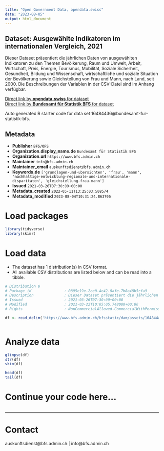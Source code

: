 ```yaml
---
title: "Open Government Data, opendata.swiss"
date: "2023-08-05"
output: html_document
---
```


## Dataset: Ausgewählte Indikatoren im internationalen Vergleich, 2021

Dieser Dataset präsentiert die jährlichen Daten von ausgewählten Indikatoren zu den Themen Bevölkerung, Raum und Umwelt, Arbeit, Wirtschaft, Preis, Energie, Tourismus, Mobilität, Soziale Sicherheit, Gesundheit, Bildung und Wissenschaft, wirtschaftliche und soziale Situation der Bevölkerung sowie Gleichstellung von Frau und Mann, nach Land, seit 2000. Die Beschreibungen der Variablen in der CSV-Datei sind im Anhang verfügbar.

[Direct link by **opendata.swiss** for dataset](https://opendata.swiss/de/dataset/ausgewahlte-indikatoren-im-internationalen-vergleich-2021)<br>
[Direct link by **Bundesamt für Statistik BFS** for dataset](https://www.bfs.admin.ch/asset/de/ts-x-21.03.03)

Auto generated R starter code for data set 16484436@bundesamt-fur-statistik-bfs.

## Metadata

- **Publisher** `BFS/OFS`
- **Organization.display_name.de** `Bundesamt für Statistik BFS`
- **Organization.url** `https://www.bfs.admin.ch`
- **Maintainer** `info@bfs.admin.ch`
- **Maintainer_email** `auskunftsdienst@bfs.admin.ch`
- **Keywords.de** `['grundlagen-und-ubersichten', 'frau', 'mann', 'nachhaltige-entwicklung-regionale-und-internationale-disparitaten', 'gleichstellung-frau-mann']`
- **Issued** `2021-03-26T07:30:00+00:00`
- **Metadata_created** `2022-05-11T13:25:03.508574`
- **Metadata_modified** `2023-08-04T10:31:24.863706`


# Load packages

```r

library(tidyverse)
library(skimr)

```

# Load data

-   The dataset has 1 distribution(s) in CSV format.
-   All available CSV distributions are listed below and can be read into a tibble.

```r

# Distribution 0
# Package_id               : 0895e19e-2ce0-4e42-8afe-7b8e48b5cfa9
# Description              : Dieser Dataset präsentiert die jährlichen Daten von ausgewählten Indikatoren zu den Themen Bevölkerung, Raum und Umwelt, Arbeit, Wirtschaft, Preis, Energie, Tourismus, Mobilität, Soziale Sicherheit, Gesundheit, Bildung und Wissenschaft, wirtschaftliche und soziale Situation der Bevölkerung sowie Gleichstellung von Frau und Mann, nach Land, seit 2000. Die Beschreibungen der Variablen in der CSV-Datei sind im Anhang verfügbar.
# Issued                   : 2021-03-26T07:30:00+00:00
# Modified                 : 2021-03-22T10:05:05.748000+00:00
# Rights                   : NonCommercialAllowed-CommercialWithPermission-ReferenceRequired

df <- read_delim('https://www.bfs.admin.ch/bfsstatic/dam/assets/16484442/master')



```

# Analyze data

```r

glimpse(df)
str(df)
skim(df)

head(df)
tail(df)

```

# Continue your code here...

```r

```

------------------------------------------------------------------------

# Contact

auskunftsdienst@bfs.admin.ch | info@bfs.admin.ch
